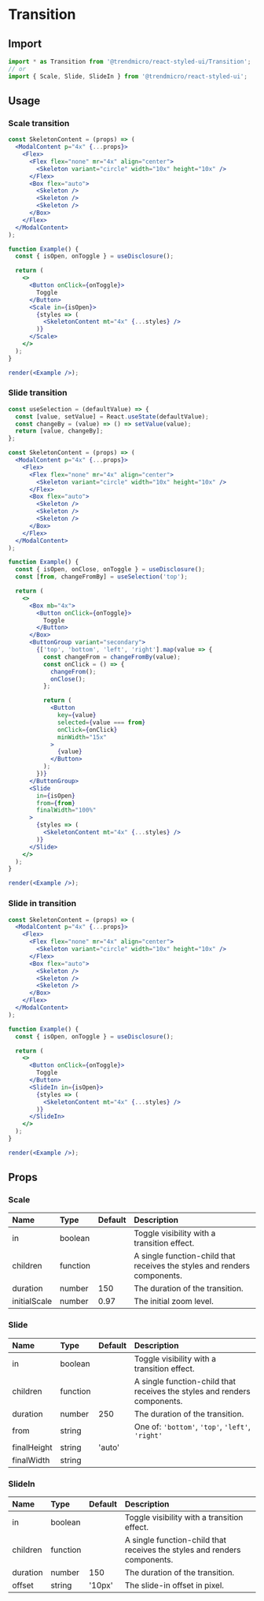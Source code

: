 # Transition

## Import

```js
import * as Transition from '@trendmicro/react-styled-ui/Transition';
// or
import { Scale, Slide, SlideIn } from '@trendmicro/react-styled-ui';
```

## Usage

### Scale transition

```jsx noInline
const SkeletonContent = (props) => (
  <ModalContent p="4x" {...props}>
    <Flex>
      <Flex flex="none" mr="4x" align="center">
        <Skeleton variant="circle" width="10x" height="10x" />
      </Flex>
      <Box flex="auto">
        <Skeleton />
        <Skeleton />
        <Skeleton />
      </Box>
    </Flex>
  </ModalContent>
);

function Example() {
  const { isOpen, onToggle } = useDisclosure();

  return (
    <>
      <Button onClick={onToggle}>
        Toggle
      </Button>
      <Scale in={isOpen}>
        {styles => (
          <SkeletonContent mt="4x" {...styles} />
        )}
      </Scale>
    </>
  );
}

render(<Example />);
```

### Slide transition

```jsx noInline
const useSelection = (defaultValue) => {
  const [value, setValue] = React.useState(defaultValue);
  const changeBy = (value) => () => setValue(value);
  return [value, changeBy];
};

const SkeletonContent = (props) => (
  <ModalContent p="4x" {...props}>
    <Flex>
      <Flex flex="none" mr="4x" align="center">
        <Skeleton variant="circle" width="10x" height="10x" />
      </Flex>
      <Box flex="auto">
        <Skeleton />
        <Skeleton />
        <Skeleton />
      </Box>
    </Flex>
  </ModalContent>
);

function Example() {
  const { isOpen, onClose, onToggle } = useDisclosure();
  const [from, changeFromBy] = useSelection('top');

  return (
    <>
      <Box mb="4x">
        <Button onClick={onToggle}>
          Toggle
        </Button>
      </Box>
      <ButtonGroup variant="secondary">
        {['top', 'bottom', 'left', 'right'].map(value => {
          const changeFrom = changeFromBy(value);
          const onClick = () => {
            changeFrom();
            onClose();
          };

          return (
            <Button
              key={value}
              selected={value === from}
              onClick={onClick}
              minWidth="15x"
            >
              {value}
            </Button>
          );
        })}
      </ButtonGroup>
      <Slide
        in={isOpen}
        from={from}
        finalWidth="100%"
      >
        {styles => (
          <SkeletonContent mt="4x" {...styles} />
        )}
      </Slide>
    </>
  );
}

render(<Example />);
```

### Slide in transition

```jsx noInline
const SkeletonContent = (props) => (
  <ModalContent p="4x" {...props}>
    <Flex>
      <Flex flex="none" mr="4x" align="center">
        <Skeleton variant="circle" width="10x" height="10x" />
      </Flex>
      <Box flex="auto">
        <Skeleton />
        <Skeleton />
        <Skeleton />
      </Box>
    </Flex>
  </ModalContent>
);

function Example() {
  const { isOpen, onToggle } = useDisclosure();

  return (
    <>
      <Button onClick={onToggle}>
        Toggle
      </Button>
      <SlideIn in={isOpen}>
        {styles => (
          <SkeletonContent mt="4x" {...styles} />
        )}
      </SlideIn>
    </>
  );
}

render(<Example />);
```

## Props

### Scale

| Name | Type | Default | Description |
| :--- | :--- | :------ | :---------- |
| in | boolean | | Toggle visibility with a transition effect. |
| children | function | | A single function-child that receives the styles and renders components. |
| duration | number | 150 | The duration of the transition. |
| initialScale | number | 0.97 | The initial zoom level. |

### Slide

| Name | Type | Default | Description |
| :--- | :--- | :------ | :---------- |
| in | boolean | | Toggle visibility with a transition effect. |
| children | function | | A single function-child that receives the styles and renders components. |
| duration | number | 250 | The duration of the transition. |
| from | string | | One of: `'bottom'`, `'top'`, `'left'`, `'right'` |
| finalHeight | string | 'auto' | |
| finalWidth | string | | |

### SlideIn

| Name | Type | Default | Description |
| :--- | :--- | :------ | :---------- |
| in | boolean | | Toggle visibility with a transition effect. |
| children | function | | A single function-child that receives the styles and renders components. |
| duration | number | 150 | The duration of the transition. |
| offset | string | '10px' | The slide-in offset in pixel. |
